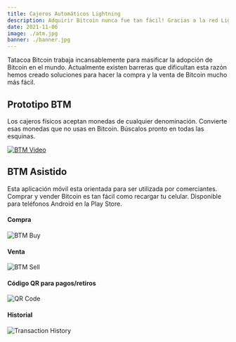 ```yaml
---
title: Cajeros Automáticos Lightning
description: Adquirir Bitcoin nunca fue tan fácil! Gracias a la red Lightning las transacciones son instantaneas y a un muy bajo costo.
date: 2021-11-06
image: ./atm.jpg
banner: ./banner.jpg
---
```


Tatacoa Bitcoin trabaja incansablemente para masificar la adopción de Bitcoin en el mundo. Actualmente existen barreras que dificultan
esta razón hemos creado soluciones para hacer la compra y la venta de Bitcoin mucho más fácil.

## Prototipo BTM

Los cajeros físicos aceptan monedas de cualquier denominación. Convierte esas monedas que no usas en Bitcoin. Búscalos
pronto en todas las esquinas.

[![BTM Video](http://img.youtube.com/vi/bGceZMTGdDM/0.jpg)](http://www.youtube.com/watch?v=bGceZMTGdDM "BTMDemo")

## BTM Asistido

Esta aplicación móvil esta orientada para ser utilizada por comerciantes. Comprar y vender Bitcoin es tan fácil como recargar tu
celular. Disponible para teléfonos Android en la Play Store.

<Row>
<Col>

#### Compra

![BTM Buy](buy.png)

</Col>
<Col>

#### Venta

![BTM Sell](sell.png)

</Col>
</Row>

<Row>
<Col>

#### Código QR para pagos/retiros

![QR Code](code.png)

</Col>
<Col>

#### Historial

![Transaction History](history.png)

</Col>
</Row>
